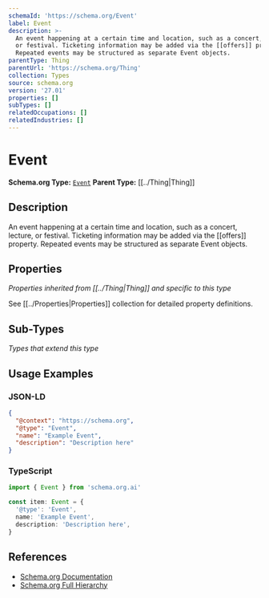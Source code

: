 ```yaml
---
schemaId: 'https://schema.org/Event'
label: Event
description: >-
  An event happening at a certain time and location, such as a concert, lecture,
  or festival. Ticketing information may be added via the [[offers]] property.
  Repeated events may be structured as separate Event objects.
parentType: Thing
parentUrl: 'https://schema.org/Thing'
collection: Types
source: schema.org
version: '27.01'
properties: []
subTypes: []
relatedOccupations: []
relatedIndustries: []
---
```

# Event

**Schema.org Type:** [`Event`](https://schema.org/Event)
**Parent Type:** [[../Thing|Thing]]

## Description

An event happening at a certain time and location, such as a concert, lecture, or festival. Ticketing information may be added via the [[offers]] property. Repeated events may be structured as separate Event objects.

## Properties

*Properties inherited from [[../Thing|Thing]] and specific to this type*

See [[../Properties|Properties]] collection for detailed property definitions.

## Sub-Types

*Types that extend this type*

## Usage Examples

### JSON-LD

```json
{
  "@context": "https://schema.org",
  "@type": "Event",
  "name": "Example Event",
  "description": "Description here"
}
```

### TypeScript

```typescript
import { Event } from 'schema.org.ai'

const item: Event = {
  '@type': 'Event',
  name: 'Example Event',
  description: 'Description here',
}
```

## References

- [Schema.org Documentation](https://schema.org/Event)
- [Schema.org Full Hierarchy](https://schema.org/docs/full.html)

